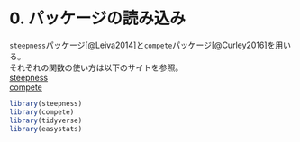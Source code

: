 # 0. パッケージの読み込み  
`steepness`パッケージ[@Leiva2014]と`compete`パッケージ[@Curley2016]を用いる。  
それぞれの関数の使い方は以下のサイトを参照。  
[steepness](https://rdrr.io/cran/steepness/man/steepness-package.html)  
[compete](https://rdrr.io/cran/compete/)

```r
library(steepness)
library(compete)
library(tidyverse)
library(easystats)
```